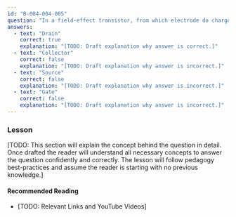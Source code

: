 ```yaml
---
id: "B-004-004-005"
question: "In a field-effect transistor, from which electrode do charge carriers leave the channel?"
answers:
  - text: "Drain"
    correct: true
    explanation: "[TODO: Draft explanation why answer is correct.]"
  - text: "Collector"
    correct: false
    explanation: "[TODO: Draft explanation why answer is incorrect.]"
  - text: "Source"
    correct: false
    explanation: "[TODO: Draft explanation why answer is incorrect.]"
  - text: "Gate"
    correct: false
    explanation: "[TODO: Draft explanation why answer is incorrect.]"
---
```


### Lesson

[TODO: This section will explain the concept behind the question in detail. Once drafted the reader will understand all necessary concepts to answer the question confidently and correctly. The lesson will follow pedagogy best-practices and assume the reader is starting with no previous knowledge.]

#### Recommended Reading

- [TODO: Relevant Links and YouTube Videos]
